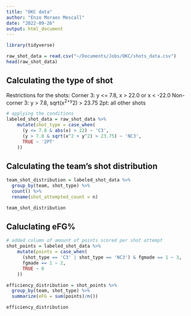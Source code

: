 ```yaml
---
title: "OKC data"
author: "Enzo Moraes Mescall"
date: "2022-09-26"
output: html_document
---
```


```r
library(tidyverse)
```

```r
raw_shot_data = read.csv("~/Documents/Jobs/OKC/shots_data.csv")
head(raw_shot_data)
```

## Calculating the type of shot

Restrictions for the shots:
Corner 3: y <= 7.8, x > 22.0 or x < -22.0
Non-corner 3: y > 7.8, sqrt(x^2+y^2) > 23.75
2pt: all other shots

```r
# applying the conditions
labeled_shot_data = raw_shot_data %>%
    mutate(shot_type = case_when(
      (y <= 7.8 & abs(x) > 22) ~ 'C3',
      (y > 7.8 & sqrt(x^2 + y^2) > 23.75) ~ 'NC3',
      TRUE ~ '2PT'
    ))
```

## Calculating the team's shot distribution

```r
team_shot_distribution = labeled_shot_data %>%
  group_by(team, shot_type) %>%
  count() %>%
  rename(shot_attempted_count = n)

team_shot_distribution
```

## Caluclating eFG%

```r
# added column of amount of points scored per shot attempt
shot_points = labeled_shot_data %>%
    mutate(points = case_when(
      (shot_type == 'C3' | shot_type == 'NC3') & fgmade == 1 ~ 3,
      fgmade == 1 ~ 2,
      TRUE ~ 0
    ))

efficiency_distribution = shot_points %>%
  group_by(team, shot_type) %>%
  summarize(eFG = sum(points)/n())

efficiency_distribution
```

